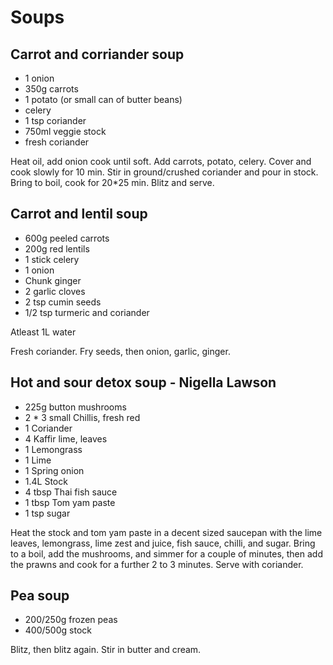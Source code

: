 # Soups

## Carrot and corriander soup

* 1 onion
* 350g carrots
* 1 potato (or small can of butter beans)
* celery
* 1 tsp coriander
* 750ml veggie stock
* fresh coriander

Heat oil, add onion cook until soft.
Add carrots, potato, celery. Cover and cook slowly for 10 min.
Stir in ground/crushed coriander and pour in stock. Bring to boil, cook for 20*25 min.
Blitz and serve.

## Carrot and lentil soup

* 600g peeled carrots
* 200g red lentils
* 1 stick celery
* 1 onion
* Chunk ginger
* 2 garlic cloves
* 2 tsp cumin seeds
* 1/2 tsp turmeric and coriander

Atleast 1L water

Fresh coriander. Fry seeds, then onion, garlic, ginger.


## Hot and sour detox soup - Nigella Lawson


* 225g button mushrooms
* 2 * 3 small Chillis, fresh red
* 1 Coriander
* 4 Kaffir lime, leaves
* 1 Lemongrass
* 1 Lime
* 1 Spring onion
* 1.4L Stock
* 4 tbsp Thai fish sauce
* 1 tbsp Tom yam paste
* 1 tsp sugar

Heat the stock and tom yam paste in a decent sized saucepan with the lime leaves, lemongrass, lime zest and juice, fish sauce, chilli, and sugar.
Bring to a boil, add the mushrooms, and simmer for a couple of minutes, then add the prawns and cook for a further 2 to 3 minutes.
Serve with coriander.

## Pea soup

* 200/250g frozen peas
* 400/500g stock

Blitz, then blitz again. Stir in butter and cream.


